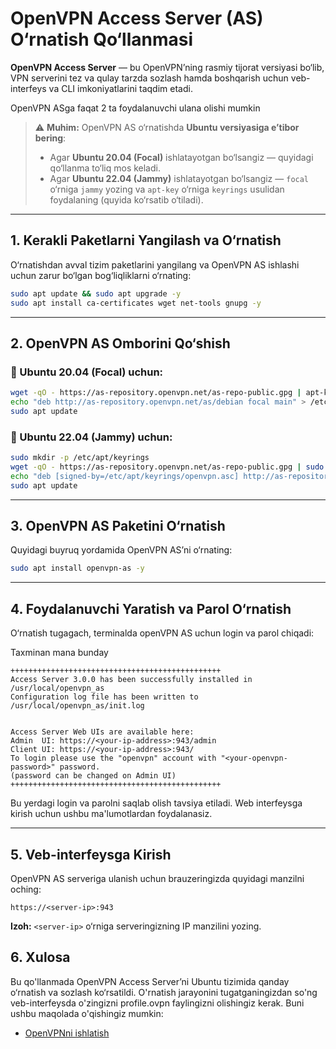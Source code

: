 
# OpenVPN Access Server (AS) O‘rnatish Qo‘llanmasi

**OpenVPN Access Server** — bu OpenVPN’ning rasmiy tijorat versiyasi bo‘lib, VPN serverini tez va qulay tarzda sozlash hamda boshqarish uchun veb-interfeys va CLI imkoniyatlarini taqdim etadi.

<Callout type="warning">
OpenVPN ASga faqat 2 ta foydalanuvchi ulana olishi mumkin
</Callout>

> ⚠ **Muhim:** OpenVPN AS o‘rnatishda **Ubuntu versiyasiga e’tibor bering**:
> - Agar **Ubuntu 20.04 (Focal)** ishlatayotgan bo‘lsangiz — quyidagi qo‘llanma to‘liq mos keladi.
> - Agar **Ubuntu 22.04 (Jammy)** ishlatayotgan bo‘lsangiz — `focal` o‘rniga `jammy` yozing va `apt-key` o‘rniga `keyrings` usulidan foydalaning (quyida ko‘rsatib o‘tiladi).

---

## 1. Kerakli Paketlarni Yangilash va O‘rnatish

O‘rnatishdan avval tizim paketlarini yangilang va OpenVPN AS ishlashi uchun zarur bo‘lgan bog‘liqliklarni o‘rnating:

```bash
sudo apt update && sudo apt upgrade -y
sudo apt install ca-certificates wget net-tools gnupg -y
````

---

## 2. OpenVPN AS Omborini Qo‘shish

### 🔹 Ubuntu 20.04 (Focal) uchun:

```bash
wget -qO - https://as-repository.openvpn.net/as-repo-public.gpg | apt-key add -
echo "deb http://as-repository.openvpn.net/as/debian focal main" > /etc/apt/sources.list.d/openvpn-as-repo.list
sudo apt update
```

### 🔹 Ubuntu 22.04 (Jammy) uchun:

```bash
sudo mkdir -p /etc/apt/keyrings
wget -qO - https://as-repository.openvpn.net/as-repo-public.gpg | sudo tee /etc/apt/keyrings/openvpn.asc
echo "deb [signed-by=/etc/apt/keyrings/openvpn.asc] http://as-repository.openvpn.net/as/debian jammy main" | sudo tee /etc/apt/sources.list.d/openvpn-as-repo.list
sudo apt update
```

---

## 3. OpenVPN AS Paketini O‘rnatish

Quyidagi buyruq yordamida OpenVPN AS’ni o‘rnating:

```bash
sudo apt install openvpn-as -y
```

---

## 4. Foydalanuvchi Yaratish va Parol O‘rnatish

O‘rnatish tugagach, terminalda openVPN AS uchun login va parol chiqadi:

Taxminan mana bunday
```
+++++++++++++++++++++++++++++++++++++++++++++++
Access Server 3.0.0 has been successfully installed in /usr/local/openvpn_as
Configuration log file has been written to /usr/local/openvpn_as/init.log


Access Server Web UIs are available here:
Admin  UI: https://<your-ip-address>:943/admin
Client UI: https://<your-ip-address>:943/
To login please use the "openvpn" account with "<your-openvpn-password>" password.
(password can be changed on Admin UI)
+++++++++++++++++++++++++++++++++++++++++++++++
```

Bu yerdagi login va parolni saqlab olish tavsiya etiladi. Web interfeysga kirish uchun ushbu ma'lumotlardan foydalanasiz.

---

## 5. Veb-interfeysga Kirish

OpenVPN AS serveriga ulanish uchun brauzeringizda quyidagi manzilni oching:

```url
https://<server-ip>:943
```

**Izoh:** `<server-ip>` o‘rniga serveringizning IP manzilini yozing.


## 6. Xulosa

Bu qo'llanmada OpenVPN Access Server’ni Ubuntu tizimida qanday o‘rnatish va sozlash ko‘rsatildi. O'rnatish jarayonini tugatganingizdan so'ng veb-interfeysda o'zingizni profile.ovpn faylingizni olishingiz kerak. Buni ushbu maqolada o'qishingiz mumkin:

- [OpenVPNni ishlatish](/linux/openvpn/use)
